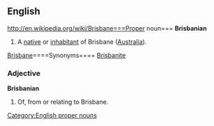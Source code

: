 ==English==
http://en.wikipedia.org/wiki/Brisbane===Proper noun===
'''Brisbanian'''
#A [[native]] or [[inhabitant]] of Brisbane ([[Australia]]).
[http://en.wikipedia.org/wiki/Brisbane Brisbane]====Synonyms====
[[Brisbanite]]

===Adjective===
'''Brisbanian'''
#Of, from or relating to Brisbane.

[[Category:English proper nouns]]